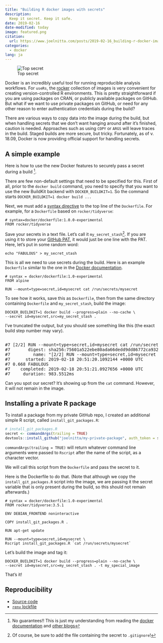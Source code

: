 ```yaml
---
title: "Building R docker images with secrets"
description:
  Keep it secret. Keep it safe.
date: 2019-02-16
date-modified: today
image: featured.png
citation:
  url: https://www.joelnitta.com/posts/2019-02-16_building-r-docker-images-with-secrets/
categories:
  - docker
lang: ja
---
```


<!--------------- post ----------------->

![Top secret](featured.png)

Docker is an incredibly useful tool for running reproducible analysis workflows. For `useRs`, the [rocker](https://www.rocker-project.org/) collection of images is very convenient for creating version-controlled R environments. This is pretty straightforward if you are using packages on CRAN, or publicly available packages on GitHub. But what if we want to use private packages on GitHub, or need for any other reason to enter authentication credentials during the build?

There are various ways to copy data into the image during the build, but when handling secrets that we don't want hanging around after it's finished, caution is needed. Approaches such as using `COPY` or `ARGS` will leave traces in the build. Staged builds are more secure, but tricky. Fortunately, as of v. 18.09, Docker is now providing official support for handling secrets.

## A simple example

Here is how to use the new Docker features to securely pass a secret during a build ^[No guarantees!! This is just my understanding from reading the [docker documentation](https://docs.docker.com/develop/develop-images/build_enhancements/) and [other blogs](https://medium.com/@tonistiigi/build-secrets-and-ssh-forwarding-in-docker-18-09-ae8161d066)].

There are few non-default settings that need to be specified for this. First of all, prior to the `docker build` command, you need to specify that you want to use the new BuildKit backend with `DOCKER_BUILDKIT=1`. So the command starts `DOCKER_BUILDKIT=1 docker build ...`

Next, we must add a [syntax directive](https://docs.docker.com/engine/reference/builder/#syntax) to the top line of the `Dockerfile`. For example, for a `Dockerfile` based on `rocker/tidyverse`:

```shell
# syntax=docker/dockerfile:1.0.0-experimental
FROM rocker/tidyverse
```

Save your secrets in a text file. Let's call it `my_secret_stash`^[Of course, be sure to add the file containing the secret to `.gitignore`!]. If you are using it to store your [GitHub PAT](https://happygitwithr.com/github-pat.html), it would just be one line with the PAT. Here, let's put in some random word:

```shell
echo "FABULOUS" > my_secret_stash
```

This is all we need to use secrets during the build. Here is an example `Dockerfile` similar to the one in the [Docker documentation](https://docs.docker.com/develop/develop-images/build_enhancements/).

```shell
# syntax = docker/dockerfile:1.0-experimental
FROM alpine

RUN --mount=type=secret,id=mysecret cat /run/secrets/mysecret
```

To see how it works, save this as `Dockerfile`, then from the same directory containing `Dockerfile` and `my_secret_stash`, build the image:

```shell
DOCKER_BUILDKIT=1 docker build --progress=plain --no-cache \
--secret id=mysecret,src=my_secret_stash .
```

I've truncated the output, but you should see something like this (the exact build step number may vary).

<pre><output>
#7 [2/2] RUN --mount=type=secret,id=mysecret cat /run/secrets/mysecret
#7       digest: sha256:75601a522ebe80ada66dedd9dd86772ca932d30d7e1b11bba94c04aa55c237de
#7         name: "[2/2] RUN --mount=type=secret,id=mysecret cat /run/secrets/mysecret"
#7      started: 2019-02-18 20:51:20.1092144 +0000 UTC
#7 0.668 FABULOUS
#7    completed: 2019-02-18 20:51:21.0927656 +0000 UTC
#7     duration: 983.5512ms
</output></pre>

Can you spot our secret? It's showing up from the `cat` command. However, it will not remain in the image.

## Installing a private R package

To install a package from my private GitHub repo, I created an additional simple R script, called `install_git_packages.R`:

```r
# install_git_packages.R
secret <- commandArgs(trailing = TRUE)
devtools::install_github("joelnitta/my-private-package", auth_token = secret)
```

`commandArgs(trailing = TRUE)` will return whatever command line arguments were passed to `Rscript` after the name of the script, as a character vector.

We will call this script from the `Dockerfile` and pass the secret to it.

Here is the Dockerfile to do that. (Note that although we copy the `install_git_packages.R` script into the image, we are passing it the secret variable that is only present during the build, so this should not remain afterwards.)

```shell
# syntax = docker/dockerfile:1.0-experimental
FROM rocker/tidyverse:3.5.1

ENV DEBIAN_FRONTEND noninteractive

COPY install_git_packages.R .

RUN apt-get update

RUN --mount=type=secret,id=mysecret \
Rscript install_git_packages.R `cat /run/secrets/mysecret`
```

Let's build the image and tag it:
```shell
DOCKER_BUILDKIT=1 docker build --progress=plain --no-cache \
--secret id=mysecret,src=my_secret_stash . -t my_special_image
```

That's it!

## Reproducibility {.appendix}

- [Source code](https://github.com/joelnitta/joelnitta-home/tree/main/posts/2019-02-16_building-r-docker-images-with-secrets/index.qmd)
- [`renv` lockfile](https://github.com/joelnitta/joelnitta-home/tree/main/posts/2019-02-16_building-r-docker-images-with-secrets/renv.lock)